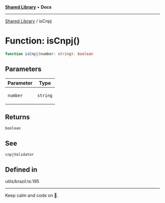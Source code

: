 
<Meta title="Libs/Shared/functions/isCnpj" />



[**Shared Library**](/?path=/docs/libs-shared-overview--page) • **Docs**

***

[Shared Library](/?path=/docs/libs-shared-overview--page) / isCnpj

# Function: isCnpj()

```ts
function isCnpj(number: string): boolean
```

## Parameters

<table>
<thead>
<tr>
<th>Parameter</th>
<th>Type</th>
</tr>
</thead>
<tbody>
<tr>
<td>

`number`

</td>
<td>

`string`

</td>
</tr>
</tbody>
</table>

## Returns

`boolean`

## See

`cnpjValidator`

## Defined in

utils/brazil.ts:195


***

Keep calm and code on 🤘.
